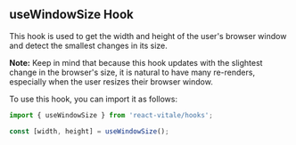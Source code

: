 ## useWindowSize Hook

This hook is used to get the width and height of the user's browser window and detect the smallest changes in its size.

**Note:** Keep in mind that because this hook updates with the slightest change in the browser's size, it is natural to have many re-renders, especially when the user resizes their browser window.

To use this hook, you can import it as follows:

```js
import { useWindowSize } from 'react-vitale/hooks';

const [width, height] = useWindowSize();